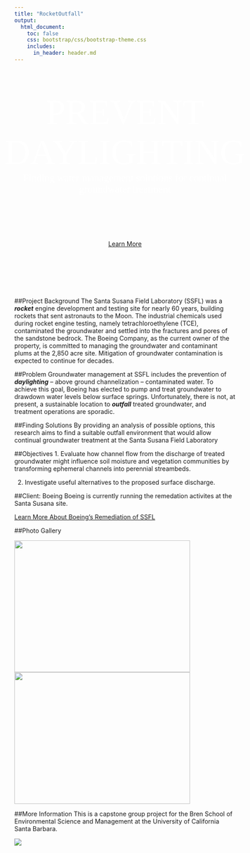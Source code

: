 ```yaml
---
title: "RocketOutfall"
output:
  html_document:
    toc: false
    css: bootstrap/css/bootstrap-theme.css
    includes:
      in_header: header.md
--- 
```


<div style="width: 100%; height: 375px; color: #FFF; display:flex; justify-content:center; align-items:center; text-align: center;">

<span style="font-family: Oswald, bold; font-size: 80px;">PREVENT DAYLIGHTING</span>
<br />
<span style="font-family: Courgette; font-size: 23px;">Finding water management solutions for continual groundwater treatment</span>
<br />
<br />
<br />
</div>
<div style="text-align: center">
<a href="#project-background" class="btn btn-primary btn-lg"><span class="glyphicon glyphicon-star" aria-hidden="true"></span> Learn More</a>
</div>
<br />
<br />
<br />
<br />
<br />

##Project Background
The Santa Susana Field Laboratory (SSFL) was a ***rocket*** engine development and testing site for nearly 60 years, building rockets that sent astronauts to the Moon. The industrial chemicals used during rocket engine testing, namely tetrachloroethylene (TCE), contaminated the groundwater and settled into the fractures and pores of the sandstone bedrock. The Boeing Company, as the current owner of the property, is committed to managing the groundwater and contaminant plums at the 2,850 acre site. Mitigation of groundwater contamination is expected to continue for decades. 

##Problem
Groundwater management at SSFL includes the prevention of ***daylighting*** – above ground channelization – contaminated water. To achieve this goal, Boeing has elected to pump and treat groundwater to drawdown water levels below surface springs. Unfortunately, there is not, at present, a sustainable location to ***outfall*** treated groundwater, and treatment operations are sporadic.

##Finding Solutions
By providing an analysis of possible options, this research aims to find a suitable outfall environment that would allow continual groundwater treatment at the Santa Susana Field Laboratory


##Objectives
1.	Evaluate how channel flow from the discharge of treated groundwater might influence soil moisture and vegetation communities by transforming ephemeral channels into perennial streambeds.

2.	Investigate useful alternatives to the proposed surface discharge.


##Client: Boeing
Boeing is currently running the remedation activites at the Santa Susana site.

<a href="http://www.boeing.com/principles/environment/santa-susana/index.page" class="btn btn-primary btn-md"><span class="glyphicon glyphicon-star" aria-hidden="true"></span> Learn More About Boeing's Remediation of SSFL</a>

##Photo Gallery
<div class = "thumbnail">
  <img src=images/bg.jpg class="img-rounded" img class="img-responsive" width=400, height=300>
  <img src=images/TestStand1.jpg class="img-rounded" img class="img-responsive" width=400, height=300>
</div>




##More Information
This is a capstone group project for the Bren School of Environmental Science and Management at the University of California Santa Barbara.

<div style="width:500px">
[![](images/brenlogo.png)](http://www.esm.ucsb.edu/)
</div>


